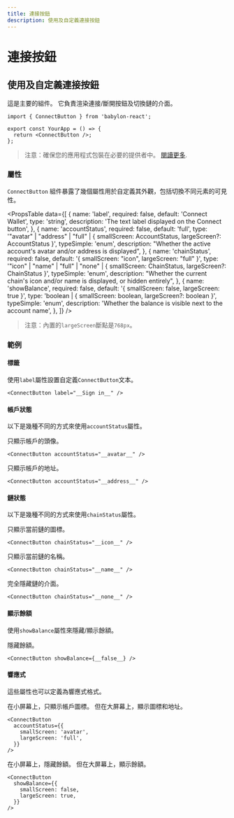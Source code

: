 ```yaml
---
title: 連接按鈕
description: 使用及自定義連接按鈕
---
```


# 連接按鈕

## 使用及自定義連接按鈕

這是主要的組件。 它負責渲染連接/斷開按鈕及切換鏈的介面。

```tsx
import { ConnectButton } from 'babylon-react';

export const YourApp = () => {
  return <ConnectButton />;
};
```

> 注意：確保您的應用程式包裝在必要的提供者中。 [閱讀更多](/docs/installation#wrap-providers).

### 屬性

`ConnectButton` 組件暴露了幾個屬性用於自定義其外觀，包括切換不同元素的可見性。

<PropsTable
  data={[
    {
      name: 'label',
      required: false,
      default: 'Connect Wallet',
      type: 'string',
      description: 'The text label displayed on the Connect button',
    },
    {
      name: 'accountStatus',
      required: false,
      default: 'full',
      type: '"avatar" | "address" | "full" | { smallScreen: AccountStatus, largeScreen?: AccountStatus }',
      typeSimple: 'enum',
      description:
        "Whether the active account's avatar and/or address is displayed",
    },
    {
      name: 'chainStatus',
      required: false,
      default: '{ smallScreen: "icon", largeScreen: "full" }',
      type: '"icon" | "name" | "full" | "none" | { smallScreen: ChainStatus, largeScreen?: ChainStatus }',
      typeSimple: 'enum',
      description:
        "Whether the current chain's icon and/or name is displayed, or hidden entirely",
    },
    {
      name: 'showBalance',
      required: false,
      default: '{ smallScreen: false, largeScreen: true }',
      type: 'boolean | { smallScreen: boolean, largeScreen?: boolean }',
      typeSimple: 'enum',
      description:
        'Whether the balance is visible next to the account name',
    },
  ]}
/>

> 注意：內置的`largeScreen`斷點是`768px`。

### 範例

#### 標籤

使用`label`屬性設置自定義`ConnectButton`文本。

```tsx
<ConnectButton label="__Sign in__" />
```

#### 帳戶狀態

以下是幾種不同的方式來使用`accountStatus`屬性。

只顯示帳戶的頭像。

```tsx
<ConnectButton accountStatus="__avatar__" />
```

只顯示帳戶的地址。

```tsx
<ConnectButton accountStatus="__address__" />
```

#### 鏈狀態

以下是幾種不同的方式來使用`chainStatus`屬性。

只顯示當前鏈的圖標。

```tsx
<ConnectButton chainStatus="__icon__" />
```

只顯示當前鏈的名稱。

```tsx
<ConnectButton chainStatus="__name__" />
```

完全隱藏鏈的介面。

```tsx
<ConnectButton chainStatus="__none__" />
```

#### 顯示餘額

使用`showBalance`屬性來隱藏/顯示餘額。

隱藏餘額。

```tsx
<ConnectButton showBalance={__false__} />
```

#### 響應式

這些屬性也可以定義為響應式格式。

在小屏幕上，只顯示帳戶圖標。 但在大屏幕上，顯示圖標和地址。

```tsx
<ConnectButton
  accountStatus={{
    smallScreen: 'avatar',
    largeScreen: 'full',
  }}
/>
```

在小屏幕上，隱藏餘額。 但在大屏幕上，顯示餘額。

```tsx
<ConnectButton
  showBalance={{
    smallScreen: false,
    largeScreen: true,
  }}
/>
```
